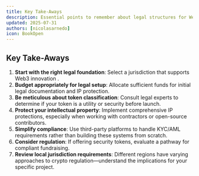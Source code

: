 ```yaml
---
title: Key Take-Aways
description: Essential points to remember about legal structures for Web3
updated: 2025-07-31
authors: [nicolasarnedo]
icon: BookOpen
---
```



## Key Take-Aways
1. **Start with the right legal foundation**: Select a jurisdiction that supports Web3 innovation .
2. **Budget appropriately for legal setup**: Allocate sufficient funds for initial legal documentation and IP protection.
3. **Be meticulous about token classification**: Consult legal experts to determine if your token is a utility or security before launch.
4. **Protect your intellectual property**: Implement comprehensive IP protections, especially when working with contractors or open-source contributors.
5. **Simplify compliance**: Use third-party platforms to handle KYC/AML requirements rather than building these systems from scratch.
6. **Consider regulation**: If offering security tokens, evaluate a pathway for compliant fundraising.
7. **Review local jurisdiction requirements**: Different regions have varying approaches to crypto regulation—understand the implications for your specific project.

